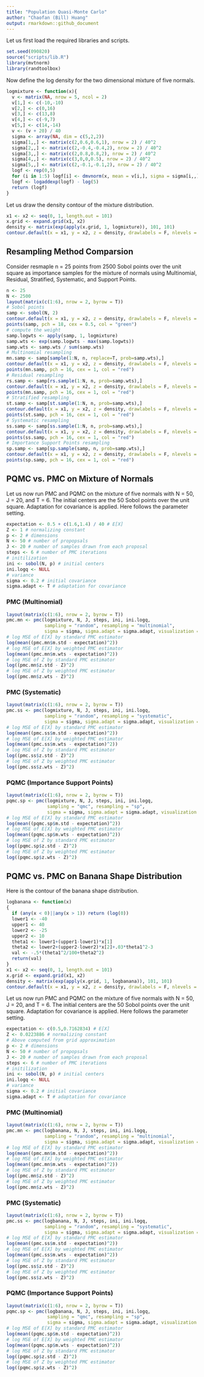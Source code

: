 ```yaml
---
title: "Population Quasi-Monte Carlo"
author: "Chaofan (Bill) Huang"
output: rmarkdown::github_document
---
```


Let us first load the required libraries and scripts.

```r
set.seed(090820)
source("scripts/lib.R")
library(mvtnorm)
library(randtoolbox)
```

Now define the log density for the two dimensional mixture of five normals.

```r
logmixture <- function(x){
  v <- matrix(NA, nrow = 5, ncol = 2)
  v[1,] <- c(-10,-10)
  v[2,] <- c(0,16)
  v[3,] <- c(13,8)
  v[4,] <- c(-9,7)
  v[5,] <- c(14,-14)
  v <- (v + 20) / 40
  sigma <- array(NA, dim = c(5,2,2))
  sigma[1,,] <- matrix(c(2,0.6,0.6,1), nrow = 2) / 40^2
  sigma[2,,] <- matrix(c(2,-0.4,-0.4,2), nrow = 2) / 40^2
  sigma[3,,] <- matrix(c(2,0.8,0.8,2), nrow = 2) / 40^2
  sigma[4,,] <- matrix(c(3,0,0,0.5), nrow = 2) / 40^2
  sigma[5,,] <- matrix(c(2,-0.1,-0.1,2), nrow = 2) / 40^2
  logf <- rep(0,5)
  for (i in 1:5) logf[i] <- dmvnorm(x, mean = v[i,], sigma = sigma[i,,], log = T)
  logf <- logaddexp(logf) - log(5)
  return (logf)
}
```

Let us draw the density contour of the mixture distribution.

```r
x1 <- x2 <- seq(0, 1, length.out = 101)
x.grid <- expand.grid(x1, x2)
density <- matrix(exp(apply(x.grid, 1, logmixture)), 101, 101)
contour.default(x = x1, y = x2, z = density, drawlabels = F, nlevels = 15)
```

## Resampling Method Comparsion
Consider resmaple n = 25 points from 2500 Sobol points over the unit square as importance samples for the mixture of normals using Multinomial, Residual, Stratified, Systematic, and Support Points.

```r
n <- 25
N <- 2500
layout(matrix(c(1:6), nrow = 2, byrow = T))
# Sobol points
samp <- sobol(N, 2)
contour.default(x = x1, y = x2, z = density, drawlabels = F, nlevels = 15, main = "Sobol")
points(samp, pch = 18, cex = 0.5, col = "green")
# compute the weight
samp.logwts <- apply(samp, 1, logmixture)
samp.wts <- exp(samp.logwts - max(samp.logwts))
samp.wts <- samp.wts / sum(samp.wts)
# Multinomial resampling
mn.samp <- samp[sample(1:N, n, replace=T, prob=samp.wts),]
contour.default(x = x1, y = x2, z = density, drawlabels = F, nlevels = 15, main = "Multinomial")
points(mn.samp, pch = 16, cex = 1, col = "red")
# Residual resampling
rs.samp <- samp[rs.sample(1:N, n, prob=samp.wts),]
contour.default(x = x1, y = x2, z = density, drawlabels = F, nlevels = 15, main = "Residual")
points(mn.samp, pch = 16, cex = 1, col = "red")
# Stratified resampling
st.samp <- samp[st.sample(1:N, n, prob=samp.wts),]
contour.default(x = x1, y = x2, z = density, drawlabels = F, nlevels = 15, main = "Stratified")
points(st.samp, pch = 16, cex = 1, col = "red")
# Systematic resampling
ss.samp <- samp[ss.sample(1:N, n, prob=samp.wts),]
contour.default(x = x1, y = x2, z = density, drawlabels = F, nlevels = 15, main = "Systematic")
points(ss.samp, pch = 16, cex = 1, col = "red")
# Importance Support Points resampling
sp.samp <- samp[sp.sample(samp, n, prob=samp.wts),]
contour.default(x = x1, y = x2, z = density, drawlabels = F, nlevels = 15, main = "ISP")
points(sp.samp, pch = 16, cex = 1, col = "red")
```

## PQMC vs. PMC on Mixture of Normals

Let us now run PMC and PQMC on the mixture of five normals with N = 50, J = 20, and T = 6. The initial centers are the 50 Sobol points over the unit square. Adaptation for covariance is applied. Here follows the parameter setting.

```r
expectation <- 0.5 + c(1.6,1.4) / 40 # E[X]
Z <- 1 # normalizing constant
p <- 2 # dimensions
N <- 50 # number of propopsals
J <- 20 # number of samples drawn from each proposal
steps <- 6 # number of PMC iterations
# initilization
ini <- sobol(N, p) # initial centers
ini.logq <- NULL
# variance
sigma <- 0.2 # initial covariance
sigma.adapt <- T # adaptation for covariance
```

### PMC (Multinomial)
```r
layout(matrix(c(1:6), nrow = 2, byrow = T))
pmc.mn <- pmc(logmixture, N, J, steps, ini, ini.logq,
              sampling = "random", resampling = "multinomial",
              sigma = sigma, sigma.adapt = sigma.adapt, visualization = T)
# log MSE of E[X] by standard PMC estimator
log(mean((pmc.mn$m.std - expectation)^2))
# log MSE of E[X] by weighted PMC estimator
log(mean((pmc.mn$m.wts - expectation)^2))
# log MSE of Z by standard PMC estimator
log((pmc.mn$z.std - Z)^2)
# log MSE of Z by weighted PMC estimator
log((pmc.mn$z.wts - Z)^2)
```

### PMC (Systematic)
```r
layout(matrix(c(1:6), nrow = 2, byrow = T))
pmc.ss <- pmc(logmixture, N, J, steps, ini, ini.logq,
              sampling = "random", resampling = "systematic",
              sigma = sigma, sigma.adapt = sigma.adapt, visualization = T)
# log MSE of E[X] by standard PMC estimator
log(mean((pmc.ss$m.std - expectation)^2))
# log MSE of E[X] by weighted PMC estimator
log(mean((pmc.ss$m.wts - expectation)^2))
# log MSE of Z by standard PMC estimator
log((pmc.ss$z.std - Z)^2)
# log MSE of Z by weighted PMC estimator
log((pmc.ss$z.wts - Z)^2)
```

### PQMC (Importance Support Points)
```r
layout(matrix(c(1:6), nrow = 2, byrow = T))
pqmc.sp <- pmc(logmixture, N, J, steps, ini, ini.logq,
               sampling = "qmc", resampling = "sp",
               sigma = sigma, sigma.adapt = sigma.adapt, visualization = T)
# log MSE of E[X] by standard PMC estimator
log(mean((pqmc.sp$m.std - expectation)^2))
# log MSE of E[X] by weighted PMC estimator
log(mean((pqmc.sp$m.wts - expectation)^2))
# log MSE of Z by standard PMC estimator
log((pqmc.sp$z.std - Z)^2)
# log MSE of Z by weighted PMC estimator
log((pqmc.sp$z.wts - Z)^2)
```

## PQMC vs. PMC on Banana Shape Distribution
Here is the contour of the banana shape distribution.
```r
logbanana <- function(x)
{
  if (any(x < 0)||any(x > 1)) return (log(0))
  lower1 <- -40
  upper1 <- 40
  lower2 <- -25
  upper2 <- 10
  theta1 <- lower1+(upper1-lower1)*x[1]
  theta2 <- lower2+(upper2-lower2)*x[2]+.03*theta1^2-3
  val <- -.5*(theta1^2/100+theta2^2)
  return(val)
}
x1 <- x2 <- seq(0, 1, length.out = 101)
x.grid <- expand.grid(x1, x2)
density <- matrix(exp(apply(x.grid, 1, logbanana)), 101, 101)
contour.default(x = x1, y = x2, z = density, drawlabels = F, nlevels = 15)
```

Let us now run PMC and PQMC on the mixture of five normals with N = 50, J = 20, and T = 6. The initial centers are the 50 Sobol points over the unit square. Adaptation for covariance is applied. Here follows the parameter setting.

```r
expectation <- c(0.5,0.7162834) # E[X]
Z <- 0.0223886 # normalizing constant
# Above computed from grid approximation
p <- 2 # dimensions
N <- 50 # number of propopsals
J <- 20 # number of samples drawn from each proposal
steps <- 6 # number of PMC iterations
# initilization
ini <- sobol(N, p) # initial centers
ini.logq <- NULL
# variance
sigma <- 0.2 # initial covariance
sigma.adapt <- T # adaptation for covariance
```

### PMC (Multinomial)
```r
layout(matrix(c(1:6), nrow = 2, byrow = T))
pmc.mn <- pmc(logbanana, N, J, steps, ini, ini.logq,
              sampling = "random", resampling = "multinomial",
              sigma = sigma, sigma.adapt = sigma.adapt, visualization = T)
# log MSE of E[X] by standard PMC estimator
log(mean((pmc.mn$m.std - expectation)^2))
# log MSE of E[X] by weighted PMC estimator
log(mean((pmc.mn$m.wts - expectation)^2))
# log MSE of Z by standard PMC estimator
log((pmc.mn$z.std - Z)^2)
# log MSE of Z by weighted PMC estimator
log((pmc.mn$z.wts - Z)^2)
```

### PMC (Systematic)
```r
layout(matrix(c(1:6), nrow = 2, byrow = T))
pmc.ss <- pmc(logbanana, N, J, steps, ini, ini.logq,
              sampling = "random", resampling = "systematic",
              sigma = sigma, sigma.adapt = sigma.adapt, visualization = T)
# log MSE of E[X] by standard PMC estimator
log(mean((pmc.ss$m.std - expectation)^2))
# log MSE of E[X] by weighted PMC estimator
log(mean((pmc.ss$m.wts - expectation)^2))
# log MSE of Z by standard PMC estimator
log((pmc.ss$z.std - Z)^2)
# log MSE of Z by weighted PMC estimator
log((pmc.ss$z.wts - Z)^2)
```

### PQMC (Importance Support Points)
```r
layout(matrix(c(1:6), nrow = 2, byrow = T))
pqmc.sp <- pmc(logbanana, N, J, steps, ini, ini.logq,
               sampling = "qmc", resampling = "sp",
               sigma = sigma, sigma.adapt = sigma.adapt, visualization = T)
# log MSE of E[X] by standard PMC estimator
log(mean((pqmc.sp$m.std - expectation)^2))
# log MSE of E[X] by weighted PMC estimator
log(mean((pqmc.sp$m.wts - expectation)^2))
# log MSE of Z by standard PMC estimator
log((pqmc.sp$z.std - Z)^2)
# log MSE of Z by weighted PMC estimator
log((pqmc.sp$z.wts - Z)^2)
```
